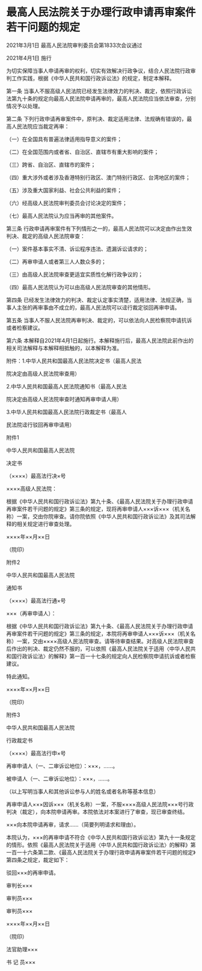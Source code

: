 # 最高人民法院关于办理行政申请再审案件若干问题的规定

2021年3月1日 最高人民法院审判委员会第1833次会议通过

2021年4月1日 施行

  

为切实保障当事人申请再审的权利，切实有效解决行政争议，结合人民法院行政审判工作实践，根据《中华人民共和国行政诉讼法》的规定，制定本解释。

第一条 当事人不服高级人民法院已经发生法律效力的判决、裁定，依照行政诉讼法第九十条的规定向最高人民法院申请再审的，最高人民法院应当依法审查，分别情况予以处理。

第二条 下列行政申请再审案件中，原判决、裁定适用法律、法规确有错误的，最高人民法院应当裁定再审：

（一）在全国具有普遍法律适用指导意义的案件；

（二）在全国范围内或者省、自治区、直辖市有重大影响的案件；

（三）跨省、自治区、直辖市的案件；

（四）重大涉外或者涉及香港特别行政区、澳门特别行政区、台湾地区的案件；

（五）涉及重大国家利益、社会公共利益的案件；

（六）经高级人民法院审判委员会讨论决定的案件；

（七）最高人民法院认为应当再审的其他案件。

第三条 行政申请再审案件有下列情形之一的，最高人民法院可以决定由作出生效判决、裁定的高级人民法院审查：

（一）案件基本事实不清、诉讼程序违法、遗漏诉讼请求的；

（二）再审申请人或者第三人人数众多的；

（三）由高级人民法院审查更适宜实质性化解行政争议的；

（四）最高人民法院认为可以由高级人民法院审查的其他情形。

第四条 已经发生法律效力的判决、裁定认定事实清楚，适用法律、法规正确，当事人主张的再审事由不成立的，最高人民法院可以迳行裁定驳回再审申请。

第五条 当事人不服人民法院再审判决、裁定的，可以依法向人民检察院申请抗诉或者检察建议。

第六条 本解释自2021年4月1日起施行。本解释施行后，最高人民法院此前作出的相关司法解释与本解释相抵触的，以本解释为准。

附件：1.中华人民共和国最高人民法院决定书（最高人民法

院决定由高级人民法院审查用）

2.中华人民共和国最高人民法院通知书（最高人民法

院决定由高级人民法院审查时通知再审申请人用）

3.中华人民共和国最高人民法院行政裁定书（最高人

民法院迳行驳回再审申请用）

附件1

中华人民共和国最高人民法院

决定书

（××××）最高法行决×号

××××高级人民法院：

根据《中华人民共和国行政诉讼法》第九十条、《最高人民法院关于办理行政申请再审案件若干问题的规定》第三条的规定，现将再审申请人×××诉×××（机关名称）一案，交由你院审查。请你院依照《中华人民共和国行政诉讼法》及其司法解释的相关规定进行审查处理。

××××年××月××日

（院印）

附件2

中华人民共和国最高人民法院

通知书

（××××）最高法行通×号

×××（再审申请人）：

根据《中华人民共和国行政诉讼法》第九十条、《最高人民法院关于办理行政申请再审案件若干问题的规定》第三条的规定，本院将再审申请人×××诉×××（机关名称）一案，交由××××高级人民法院审查。请等待审查结果。对高级人民法院审查后作出的判决、裁定仍然不服的，可以依照《最高人民法院关于适用〈中华人民共和国行政诉讼法〉的解释》第一百一十七条的规定向人民检察院申请抗诉或者检察建议。

特此通知。

××××年××月××日

（院印）

附件3

中华人民共和国最高人民法院

行政裁定书

（××××）最高法行申×号

再审申请人（一、二审诉讼地位）：×××，……。

被申请人（一、二审诉讼地位）：×××，……。

（以上写明当事人和其他诉讼参与人的姓名或者名称等基本信息）

再审申请人×××因诉×××（机关名称）一案，不服××××高级人民法院×××号行政判决（裁定），向本院申请再审。本院依法对本案进行了审查，现已审查终结。

×××向本院申请再审，请求……（简要列明请求和理由）。

本院认为，×××的再审申请不符合《中华人民共和国行政诉讼法》第九十一条规定的情形。依照《最高人民法院关于适用〈中华人民共和国行政诉讼法〉的解释》第一百一十六条第二款、《最高人民法院关于办理行政申请再审案件若干问题的规定》第四条之规定，裁定如下：

驳回×××的再审申请。

审判长×××

审判员×××

审判员×××

××××年××月××日

（院印）

法官助理×××

书 记 员×××